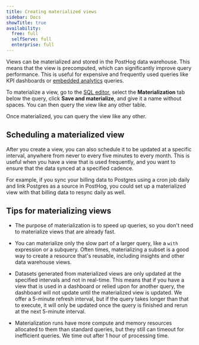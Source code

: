```yaml
---
title: Creating materialized views
sidebar: Docs
showTitle: true
availability:
  free: full
  selfServe: full
  enterprise: full
---
```


Views can be materialized and stored in the PostHog data warehouse. This means that the view is precomputed, which can significantly improve query performance. This is useful for expensive and frequently used queries like KPI dashboards or [embedded analytics](/tutorials/embedded-analytics) queries.

To materialize a view, go to the [SQL editor](https://us.posthog.com/sql), select the **Materialization** tab below the query, click **Save and materialize**, and give it a name without spaces. You can then query the view like any other table.

<ProductScreenshot
  imageLight="https://res.cloudinary.com/dmukukwp6/image/upload/w_1600,c_limit,q_auto,f_auto/Clean_Shot_2025_08_26_at_13_48_10_2x_88dc4ae252.png"
  imageDark="https://res.cloudinary.com/dmukukwp6/image/upload/w_1600,c_limit,q_auto,f_auto/Clean_Shot_2025_08_26_at_13_48_31_2x_16e9dbe683.png"
  alt="Materialize view"
  classes="rounded"
/>

Once materialized, you can query the view like any other.

## Scheduling a materialized view

After you create a view, you can also schedule it to be updated at a specific interval, anywhere from never to every five minutes to every month. This is useful when you have a view that is used frequently, and you want to ensure that the data synced at a specified cadence. 

For example, if you sync your billing data to Postgres using a cron job daily and link Postgres as a source in PostHog, you could set up a materialized view with that billing data to resync daily as well. 

<ProductScreenshot
  imageLight="https://res.cloudinary.com/dmukukwp6/image/upload/w_1000,c_limit,q_auto,f_auto/Clean_Shot_2025_08_26_at_13_52_13_2x_b0087e4228.png"
  imageDark="https://res.cloudinary.com/dmukukwp6/image/upload/w_1000,c_limit,q_auto,f_auto/Clean_Shot_2025_08_26_at_13_52_28_2x_3b0febbf29.png"
  alt="Materialize view"
  classes="rounded"
/>

## Tips for materializing views

- The purpose of materialization is to speed up queries, so you don't need to materialize views that are already fast.

- You can materialize only the slow part of a larger query, like a `with` expression or a subquery. Often times, materializing a subset is a good way to create a resource that's reusable, including insights and other data warehouse views.

- Datasets generated from materialized views are only updated at the specified intervals and not in real-time. This means that if you have a view that is used in a dashboard or relied upon for another query, the dashboard will not update until the materialized view is updated. We offer a 5-minute refresh interval, but if the query takes longer than that to execute, it will only be updated once the query is finished and rerun at the next 5-minute interval.

- Materialization runs have more compute and memory resources allocated to them than standard queries, but they still can timeout for inefficient queries. We time out after 1 hour of processing time.
